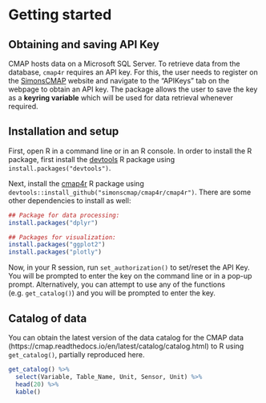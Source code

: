 # Getting started

## Obtaining and saving API Key

CMAP hosts data on a Microsoft SQL Server. To retrieve data from the database,
`cmap4r` requires an API key. For this, the user needs to register on the
[SimonsCMAP](https://simonscmap.com/register) website and navigate to the
"APIKeys" tab on the webpage to obtain an API key. The package allows the user
to save the key as a **keyring variable** which will be used for data retrieval
whenever required.

## Installation and setup

First, open R in a command line or in an R console. In order to install the R
package, first install the
[devtools](https://cran.r-project.org/web/packages/devtools/readme/README.html)
R package using `install.packages("devtools")`.

Next, install the [cmap4r](https://github.com/simonscmap/cmap4r) R package using
`devtools::install_github("simonscmap/cmap4r/cmap4r")`. There are some other
dependencies to install as well:

```r
## Package for data processing:
install.packages("dplyr")  

## Packages for visualization:
install.packages("ggplot2")
install.packages("plotly")
```

Now, in your R session, run `set_authorization()` to set/reset the API Key. You
will be prompted to enter the key on the command line or in a pop-up
prompt. Alternatively, you can attempt to use any of the functions
(e.g. `get_catalog()`) and you will be prompted to enter the key.

## Catalog of data

You can obtain the latest version of the data catalog for the CMAP data
(https://cmap.readthedocs.io/en/latest/catalog/catalog.html) to R using
`get_catalog()`, partially reproduced here.

```r
get_catalog() %>%
  select(Variable, Table_Name, Unit, Sensor, Unit) %>%
  head(20) %>%
  kable()
```
